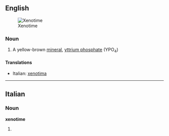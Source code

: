 ==English==
[[Image:Xenotime_Yttrium_phosphate_Trout_Creek_Pass_Chaffee_County_Colorado_1929.jpg|thumb|Xenotime]]

===Noun===
{{wikipedia}}
{{en-noun|-}}

# {{mineralogy}} A yellow-brown [[mineral]], [[yttrium phosphate]] (YPO<sub>4</sub>)

====Translations====
{{top}}
*Italian: [[xenotima]] {{f}}
{{mid}}

{{bottom}}

----

==Italian==

===Noun===
'''xenotime''' {{f}}

# {{plural of|[[xenotima]]|lang=Italian}}